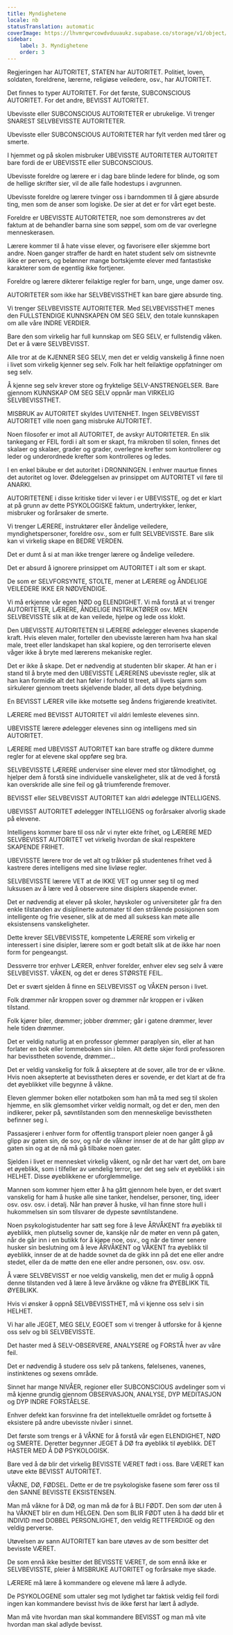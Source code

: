 ```yaml
---
title: Myndighetene
locale: nb
statusTranslation: automatic
coverImage: https://lhvmrqwrcowdvduuaukz.supabase.co/storage/v1/object/public/strapi-uploads/small_cover-educacion-fundamental.webp-2d51a7828a2b1309555be27f7e2a61a0.webp
sidebar:
    label: 3. Myndighetene
    order: 3
---
```

Regjeringen har AUTORITET, STATEN har AUTORITET. Politiet, loven, soldaten, foreldrene, lærerne, religiøse veiledere, osv., har AUTORITET.

Det finnes to typer AUTORITET. For det første, SUBCONSCIOUS AUTORITET. For det andre, BEVISST AUTORITET.

Ubevisste eller SUBCONSCIOUS AUTORITETER er ubrukelige. Vi trenger SNAREST SELVBEVISSTE AUTORITETER.

Ubevisste eller SUBCONSCIOUS AUTORITETER har fylt verden med tårer og smerte.

I hjemmet og på skolen misbruker UBEVISSTE AUTORITETER AUTORITET bare fordi de er UBEVISSTE eller SUBCONSCIOUS.

Ubevisste foreldre og lærere er i dag bare blinde ledere for blinde, og som de hellige skrifter sier, vil de alle falle hodestups i avgrunnen.

Ubevisste foreldre og lærere tvinger oss i barndommen til å gjøre absurde ting, men som de anser som logiske. De sier at det er for vårt eget beste.

Foreldre er UBEVISSTE AUTORITETER, noe som demonstreres av det faktum at de behandler barna sine som søppel, som om de var overlegne menneskerasen.

Lærere kommer til å hate visse elever, og favorisere eller skjemme bort andre. Noen ganger straffer de hardt en hatet student selv om sistnevnte ikke er pervers, og belønner mange bortskjemte elever med fantastiske karakterer som de egentlig ikke fortjener.

Foreldre og lærere dikterer feilaktige regler for barn, unge, unge damer osv.

AUTORITETER som ikke har SELVBEVISSTHET kan bare gjøre absurde ting.

Vi trenger SELVBEVISSTE AUTORITETER. Med SELVBEVISSTHET menes den FULLSTENDIGE KUNNSKAPEN OM SEG SELV, den totale kunnskapen om alle våre INDRE VERDIER.

Bare den som virkelig har full kunnskap om SEG SELV, er fullstendig våken. Det er å være SELVBEVISST.

Alle tror at de KJENNER SEG SELV, men det er veldig vanskelig å finne noen i livet som virkelig kjenner seg selv. Folk har helt feilaktige oppfatninger om seg selv.

Å kjenne seg selv krever store og fryktelige SELV-ANSTRENGELSER. Bare gjennom KUNNSKAP OM SEG SELV oppnår man VIRKELIG SELVBEVISSTHET.

MISBRUK av AUTORITET skyldes UVITENHET. Ingen SELVBEVISST AUTORITET ville noen gang misbruke AUTORITET.

Noen filosofer er imot all AUTORITET, de avskyr AUTORITETER. En slik tankegang er FEIL fordi i alt som er skapt, fra mikroben til solen, finnes det skalaer og skalaer, grader og grader, overlegne krefter som kontrollerer og leder og underordnede krefter som kontrolleres og ledes.

I en enkel bikube er det autoritet i DRONNINGEN. I enhver maurtue finnes det autoritet og lover. Ødeleggelsen av prinsippet om AUTORITET vil føre til ANARKI.

AUTORITETENE i disse kritiske tider vi lever i er UBEVISSTE, og det er klart at på grunn av dette PSYKOLOGISKE faktum, undertrykker, lenker, misbruker og forårsaker de smerte.

Vi trenger LÆRERE, instruktører eller åndelige veiledere, myndighetspersoner, foreldre osv., som er fullt SELVBEVISSTE. Bare slik kan vi virkelig skape en BEDRE VERDEN.

Det er dumt å si at man ikke trenger lærere og åndelige veiledere.

Det er absurd å ignorere prinsippet om AUTORITET i alt som er skapt.

De som er SELVFORSYNTE, STOLTE, mener at LÆRERE og ÅNDELIGE VEILEDERE IKKE ER NØDVENDIGE.

Vi må erkjenne vår egen NØD og ELENDIGHET. Vi må forstå at vi trenger AUTORITETER, LÆRERE, ÅNDELIGE INSTRUKTØRER osv. MEN SELVBEVISSTE slik at de kan veilede, hjelpe og lede oss klokt.

Den UBEVISSTE AUTORITETEN til LÆRERE ødelegger elevenes skapende kraft. Hvis eleven maler, forteller den ubevisste læreren ham hva han skal male, treet eller landskapet han skal kopiere, og den terroriserte eleven våger ikke å bryte med lærerens mekaniske regler.

Det er ikke å skape. Det er nødvendig at studenten blir skaper. At han er i stand til å bryte med den UBEVISSTE LÆRERENS ubevisste regler, slik at han kan formidle alt det han føler i forhold til treet, all livets sjarm som sirkulerer gjennom treets skjelvende blader, all dets dype betydning.

En BEVISST LÆRER ville ikke motsette seg åndens frigjørende kreativitet.

LÆRERE med BEVISST AUTORITET vil aldri lemleste elevenes sinn.

UBEVISSTE lærere ødelegger elevenes sinn og intelligens med sin AUTORITET.

LÆRERE med UBEVISST AUTORITET kan bare straffe og diktere dumme regler for at elevene skal oppføre seg bra.

SELVBEVISSTE LÆRERE underviser sine elever med stor tålmodighet, og hjelper dem å forstå sine individuelle vanskeligheter, slik at de ved å forstå kan overskride alle sine feil og gå triumferende fremover.

BEVISST eller SELVBEVISST AUTORITET kan aldri ødelegge INTELLIGENS.

UBEVISST AUTORITET ødelegger INTELLIGENS og forårsaker alvorlig skade på elevene.

Intelligens kommer bare til oss når vi nyter ekte frihet, og LÆRERE MED SELVBEVISST AUTORITET vet virkelig hvordan de skal respektere SKAPENDE FRIHET.

UBEVISSTE lærere tror de vet alt og tråkker på studentenes frihet ved å kastrere deres intelligens med sine livløse regler.

SELVBEVISSTE lærere VET at de IKKE VET og unner seg til og med luksusen av å lære ved å observere sine disiplers skapende evner.

Det er nødvendig at elever på skoler, høyskoler og universiteter går fra den enkle tilstanden av disiplinerte automater til den strålende posisjonen som intelligente og frie vesener, slik at de med all suksess kan møte alle eksistensens vanskeligheter.

Dette krever SELVBEVISSTE, kompetente LÆRERE som virkelig er interessert i sine disipler, lærere som er godt betalt slik at de ikke har noen form for pengeangst.

Dessverre tror enhver LÆRER, enhver forelder, enhver elev seg selv å være SELVBEVISST. VÅKEN, og det er deres STØRSTE FEIL.

Det er svært sjelden å finne en SELVBEVISST og VÅKEN person i livet.

Folk drømmer når kroppen sover og drømmer når kroppen er i våken tilstand.

Folk kjører biler, drømmer; jobber drømmer; går i gatene drømmer, lever hele tiden drømmer.

Det er veldig naturlig at en professor glemmer paraplyen sin, eller at han forlater en bok eller lommeboken sin i bilen. Alt dette skjer fordi professoren har bevisstheten sovende, drømmer...

Det er veldig vanskelig for folk å akseptere at de sover, alle tror de er våkne. Hvis noen aksepterte at bevisstheten deres er sovende, er det klart at de fra det øyeblikket ville begynne å våkne.

Eleven glemmer boken eller notatboken som han må ta med seg til skolen hjemme, en slik glemsomhet virker veldig normalt, og det er den, men den indikerer, peker på, søvntilstanden som den menneskelige bevisstheten befinner seg i.

Passasjerer i enhver form for offentlig transport pleier noen ganger å gå glipp av gaten sin, de sov, og når de våkner innser de at de har gått glipp av gaten sin og at de nå må gå tilbake noen gater.

Sjelden i livet er mennesket virkelig våkent, og når det har vært det, om bare et øyeblikk, som i tilfeller av uendelig terror, ser det seg selv et øyeblikk i sin HELHET. Disse øyeblikkene er uforglemmelige.

Mannen som kommer hjem etter å ha gått gjennom hele byen, er det svært vanskelig for ham å huske alle sine tanker, hendelser, personer, ting, ideer osv. osv. osv. i detalj. Når han prøver å huske, vil han finne store hull i hukommelsen sin som tilsvarer de dypeste søvntilstandene.

Noen psykologistudenter har satt seg fore å leve ÅRVÅKENT fra øyeblikk til øyeblikk, men plutselig sovner de, kanskje når de møter en venn på gaten, når de går inn i en butikk for å kjøpe noe, osv., og når de timer senere husker sin beslutning om å leve ÅRVÅKENT og VÅKENT fra øyeblikk til øyeblikk, innser de at de hadde sovnet da de gikk inn på det ene eller andre stedet, eller da de møtte den ene eller andre personen, osv. osv. osv.

Å være SELVBEVISST er noe veldig vanskelig, men det er mulig å oppnå denne tilstanden ved å lære å leve årvåkne og våkne fra ØYEBLIKK TIL ØYEBLIKK.

Hvis vi ønsker å oppnå SELVBEVISSTHET, må vi kjenne oss selv i sin HELHET.

Vi har alle JEGET, MEG SELV, EGOET som vi trenger å utforske for å kjenne oss selv og bli SELVBEVISSTE.

Det haster med å SELV-OBSERVERE, ANALYSERE og FORSTÅ hver av våre feil.

Det er nødvendig å studere oss selv på tankens, følelsenes, vanenes, instinktenes og sexens område.

Sinnet har mange NIVÅER, regioner eller SUBCONSCIOUS avdelinger som vi må kjenne grundig gjennom OBSERVASJON, ANALYSE, DYP MEDITASJON og DYP INDRE FORSTÅELSE.

Enhver defekt kan forsvinne fra det intellektuelle området og fortsette å eksistere på andre ubevisste nivåer i sinnet.

Det første som trengs er å VÅKNE for å forstå vår egen ELENDIGHET, NØD og SMERTE. Deretter begynner JEGET å DØ fra øyeblikk til øyeblikk. DET HASTER MED Å DØ PSYKOLOGISK.

Bare ved å dø blir det virkelig BEVISSTE VÆRET født i oss. Bare VÆRET kan utøve ekte BEVISST AUTORITET.

VÅKNE, DØ, FØDSEL. Dette er de tre psykologiske fasene som fører oss til den SANNE BEVISSTE EKSISTENSEN.

Man må våkne for å DØ, og man må dø for å BLI FØDT. Den som dør uten å ha VÅKNET blir en dum HELGEN. Den som BLIR FØDT uten å ha dødd blir et INDIVID med DOBBEL PERSONLIGHET, den veldig RETTFERDIGE og den veldig perverse.

Utøvelsen av sann AUTORITET kan bare utøves av de som besitter det bevisste VÆRET.

De som ennå ikke besitter det BEVISSTE VÆRET, de som ennå ikke er SELVBEVISSTE, pleier å MISBRUKE AUTORITET og forårsake mye skade.

LÆRERE må lære å kommandere og elevene må lære å adlyde.

De PSYKOLOGENE som uttaler seg mot lydighet tar faktisk veldig feil fordi ingen kan kommandere bevisst hvis de ikke først har lært å adlyde.

Man må vite hvordan man skal kommandere BEVISST og man må vite hvordan man skal adlyde bevisst.

